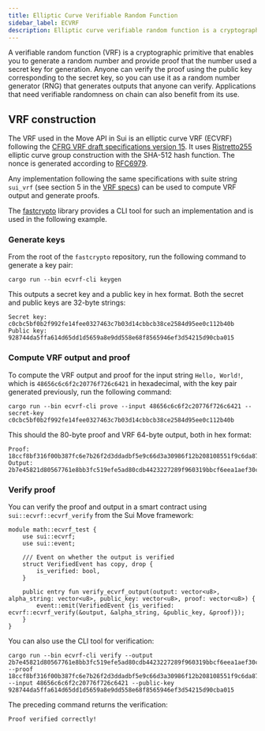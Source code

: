 ```yaml
---
title: Elliptic Curve Verifiable Random Function
sidebar_label: ECVRF
description: Elliptic curve verifiable random function is a cryptographic algorithm that enables you to generate a random number and provide proof that the number used a secret key for generation. 
---
```


A verifiable random function (VRF) is a cryptographic primitive that enables you to generate a random number and provide proof that the number used a secret key for generation. Anyone can verify the proof using the public key corresponding to the secret key, so you can use it as a random number generator (RNG) that generates outputs that anyone can verify. Applications that need verifiable randomness on chain can also benefit from its use.

## VRF construction

The VRF used in the Move API in Sui is an elliptic curve VRF (ECVRF) following the [CFRG VRF draft specifications version 15](https://datatracker.ietf.org/doc/draft-irtf-cfrg-vrf/15/). It uses [Ristretto255](https://ristretto.group) elliptic curve group construction with the SHA-512 hash function. The nonce is generated according to [RFC6979](https://www.rfc-editor.org/info/rfc6979).

Any implementation following the same specifications with suite string `sui_vrf` (see section 5 in the [VRF specs](https://datatracker.ietf.org/doc/draft-irtf-cfrg-vrf/15/)) can be used to compute VRF output and generate proofs.

The [fastcrypto](https://github.com/MystenLabs/fastcrypto) library provides a CLI tool for such an implementation and is used in the following example.

### Generate keys

From the root of the `fastcrypto` repository, run the following command to generate a key pair:

```shell
cargo run --bin ecvrf-cli keygen
```
This outputs a secret key and a public key in hex format. Both the secret and public keys are 32-byte strings:

````shell
Secret key: c0cbc5bf0b2f992fe14fee0327463c7b03d14cbbcb38ce2584d95ee0c112b40b
Public key: 928744da5ffa614d65dd1d5659a8e9dd558e68f8565946ef3d54215d90cba015
````

### Compute VRF output and proof

To compute the VRF output and proof for the input string `Hello, World!`, which is `48656c6c6f2c20776f726c6421` in hexadecimal, with the key pair generated previously, run the following command:

```shell
cargo run --bin ecvrf-cli prove --input 48656c6c6f2c20776f726c6421 --secret-key c0cbc5bf0b2f992fe14fee0327463c7b03d14cbbcb38ce2584d95ee0c112b40b
```

This should the 80-byte proof and VRF 64-byte output, both in hex format:
```shell
Proof:  18ccf8bf316f00b387fc6e7b26f2d3ddadbf5e9c66d3a30986f12b208108551f9c6da87793a857d79261338a50430074b1dbc7f8f05e492149c51313381248b4229ebdda367146dbbbf95809c7fb330d
Output: 2b7e45821d80567761e8bb3fc519efe5ad80cdb4423227289f960319bbcf6eea1aef30c023617d73f589f98272b87563c6669f82b51dafbeb5b9cf3b17c73437
```

### Verify proof

You can verify the proof and output in a smart contract using `sui::ecvrf::ecvrf_verify` from the Sui Move framework:

```move
module math::ecvrf_test {
    use sui::ecvrf;
    use sui::event;

    /// Event on whether the output is verified
    struct VerifiedEvent has copy, drop {
        is_verified: bool,
    }

    public entry fun verify_ecvrf_output(output: vector<u8>, alpha_string: vector<u8>, public_key: vector<u8>, proof: vector<u8>) {
        event::emit(VerifiedEvent {is_verified: ecvrf::ecvrf_verify(&output, &alpha_string, &public_key, &proof)});
    }
}
```

You can also use the CLI tool for verification:

```shell
cargo run --bin ecvrf-cli verify --output 2b7e45821d80567761e8bb3fc519efe5ad80cdb4423227289f960319bbcf6eea1aef30c023617d73f589f98272b87563c6669f82b51dafbeb5b9cf3b17c73437 --proof 18ccf8bf316f00b387fc6e7b26f2d3ddadbf5e9c66d3a30986f12b208108551f9c6da87793a857d79261338a50430074b1dbc7f8f05e492149c51313381248b4229ebdda367146dbbbf95809c7fb330d --input 48656c6c6f2c20776f726c6421 --public-key 928744da5ffa614d65dd1d5659a8e9dd558e68f8565946ef3d54215d90cba015
```

The preceding command returns the verification:

```shell
Proof verified correctly!
```